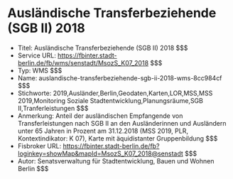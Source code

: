 # Ausländische Transferbeziehende (SGB II) 2018
- Titel: Ausländische Transferbeziehende (SGB II) 2018 $$$
- Service URL: https://fbinter.stadt-berlin.de/fb/wms/senstadt/MsozS_K07_2018 $$$
- Typ: WMS $$$
- Name: auslandische-transferbeziehende-sgb-ii-2018-wms-8cc984cf $$$
- Stichworte: 2019,Ausländer,Berlin,Geodaten,Karten,LOR,MSS,MSS 2019,Monitoring Soziale Stadtentwicklung,Planungsräume,SGB II,Tranferleistungen $$$
- Anmerkung: Anteil der ausländischen Empfangende von Transferleistungen nach SGB II an den Ausländerinnen und Ausländern unter 65 Jahren in Prozent am 31.12.2018 (MSS 2019, PLR, Kontextindikator: K 07), Karte mit äquidistanter Gruppenbildung $$$
- Fisbroker URL: https://fbinter.stadt-berlin.de/fb?loginkey=showMap&mapId=MsozS_K07_2018@senstadt $$$
- Autor: Senatsverwaltung für Stadtentwicklung, Bauen und Wohnen Berlin $$$
